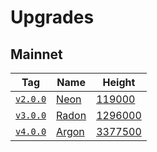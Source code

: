 # Upgrades

## Mainnet

| Tag                                                                   | Name                             | Height                                                  |
| --------------------------------------------------------------------- | -------------------------------- | ------------------------------------------------------- |
| [`v2.0.0`](https://github.com/noble-assets/noble/releases/tag/v2.0.0) | [Neon](/network/upgrades/neon)   | [119000](https://www.mintscan.io/noble/blocks/119000)   |
| [`v3.0.0`](https://github.com/noble-assets/noble/releases/tag/v3.0.0) | [Radon](/network/upgrades/radon) | [1296000](https://www.mintscan.io/noble/blocks/1296000) |
| [`v4.0.0`](https://github.com/noble-assets/noble/releases/tag/v4.0.0) | [Argon](/network/upgrades/argon) | [3377500](https://www.mintscan.io/noble/block/3377500)  |
